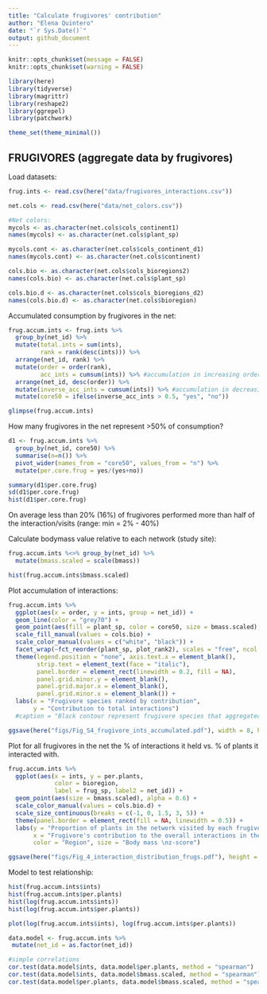 ```yaml
---
title: "Calculate frugivores' contribution"
author: "Elena Quintero"
date: "`r Sys.Date()`"
output: github_document
---
```


```r
knitr::opts_chunk$set(message = FALSE)
knitr::opts_chunk$set(warning = FALSE)
```

```r
library(here)
library(tidyverse)
library(magrittr)
library(reshape2)
library(ggrepel)
library(patchwork)

theme_set(theme_minimal())
```

## FRUGIVORES (aggregate data by frugivores)

Load datasets:

```r
frug.ints <- read.csv(here("data/frugivores_interactions.csv"))

net.cols <- read.csv(here("data/net_colors.csv"))

#Net colors:
mycols <- as.character(net.cols$cols_continent1)
names(mycols) <- as.character(net.cols$plant_sp)

mycols.cont <- as.character(net.cols$cols_continent_d1)
names(mycols.cont) <- as.character(net.cols$continent)

cols.bio <- as.character(net.cols$cols_bioregions2)
names(cols.bio) <- as.character(net.cols$plant_sp)

cols.bio.d <- as.character(net.cols$cols_bioregions_d2)
names(cols.bio.d) <- as.character(net.cols$bioregion)
```

Accumulated consumption by frugivores in the net:

```r
frug.accum.ints <- frug.ints %>% 
  group_by(net_id) %>% 
  mutate(total.ints = sum(ints),
         rank = rank(desc(ints))) %>%
  arrange(net_id, rank) %>%
  mutate(order = order(rank),
         acc_ints = cumsum(ints)) %>% #accumulation in increasing order
  arrange(net_id, desc(order)) %>%
  mutate(inverse_acc_ints = cumsum(ints)) %>% #accumulation in decreasing order
  mutate(core50 = ifelse(inverse_acc_ints > 0.5, "yes", "no"))

glimpse(frug.accum.ints)
```

How many frugivores in the net represent >50% of consumption?

```r
d1 <- frug.accum.ints %>%
  group_by(net_id, core50) %>%
  summarise(n=n()) %>%
  pivot_wider(names_from = "core50", values_from = "n") %>%
  mutate(per.core.frug = yes/(yes+no))

summary(d1$per.core.frug)
sd(d1$per.core.frug)
hist(d1$per.core.frug)
```

On average less than 20% (16%) of frugivores performed more than half of the interaction/visits (range: min = 2% - 40%)


Calculate bodymass value relative to each network (study site):

```r
frug.accum.ints %<>% group_by(net_id) %>%
  mutate(bmass.scaled = scale(bmass))

hist(frug.accum.ints$bmass.scaled)
```


Plot accumulation of interactions:

```r
frug.accum.ints %>%
  ggplot(aes(x = order, y = ints, group = net_id)) + 
  geom_line(color = "grey70") +
  geom_point(aes(fill = plant_sp, color = core50, size = bmass.scaled), pch = 21) +
  scale_fill_manual(values = cols.bio) +
  scale_color_manual(values = c("white", "black")) +
  facet_wrap(~fct_reorder(plant_sp, plot_rank2), scales = "free", ncol = 4) +
  theme(legend.position = "none", axis.text.x = element_blank(),
        strip.text = element_text(face = "italic"), 
        panel.border = element_rect(linewidth = 0.2, fill = NA),
        panel.grid.minor.y = element_blank(),
        panel.grid.major.x = element_blank(),
        panel.grid.minor.x = element_blank()) +
  labs(x = "Frugivore species ranked by contribution", 
       y = "Contribution to total interactions")
  #caption = "Black contour represent frugivore species that aggregated perform >50% of interactions"

ggsave(here("figs/Fig_S4_frugivore_ints_accumulated.pdf"), width = 8, height = 9)
```


Plot for all frugivores in the net the % of interactions it held vs. % of plants it interacted with.

```r
frug.accum.ints %>% 
  ggplot(aes(x = ints, y = per.plants, 
             color = bioregion,
             label = frug_sp, label2 = net_id)) + 
  geom_point(aes(size = bmass.scaled), alpha = 0.6) +
  scale_color_manual(values = cols.bio.d) +
  scale_size_continuous(breaks = c(-1, 0, 1.5, 3, 5)) +
  theme(panel.border = element_rect(fill = NA, linewidth = 0.5)) +
  labs(y = "Proportion of plants in the network visited by each frugivore", 
       x = "Frugivore's contribution to the overall interactions in the network", 
       color = "Region", size = "Body mass \nz-score") 

ggsave(here("figs/Fig_4_interaction_distribution_frugs.pdf"), height = 5, width = 7)
```


Model to test relationship:

```r
hist(frug.accum.ints$ints)
hist(frug.accum.ints$per.plants)
hist(log(frug.accum.ints$ints))
hist(log(frug.accum.ints$per.plants))

plot(log(frug.accum.ints$ints), log(frug.accum.ints$per.plants))

data.model <- frug.accum.ints %>% 
 mutate(net_id = as.factor(net_id)) 

#simple correlations
cor.test(data.model$ints, data.model$per.plants, method = "spearman")
cor.test(data.model$ints, data.model$bmass.scaled, method = "spearman")
cor.test(data.model$per.plants, data.model$bmass.scaled, method = "spearman")
```
